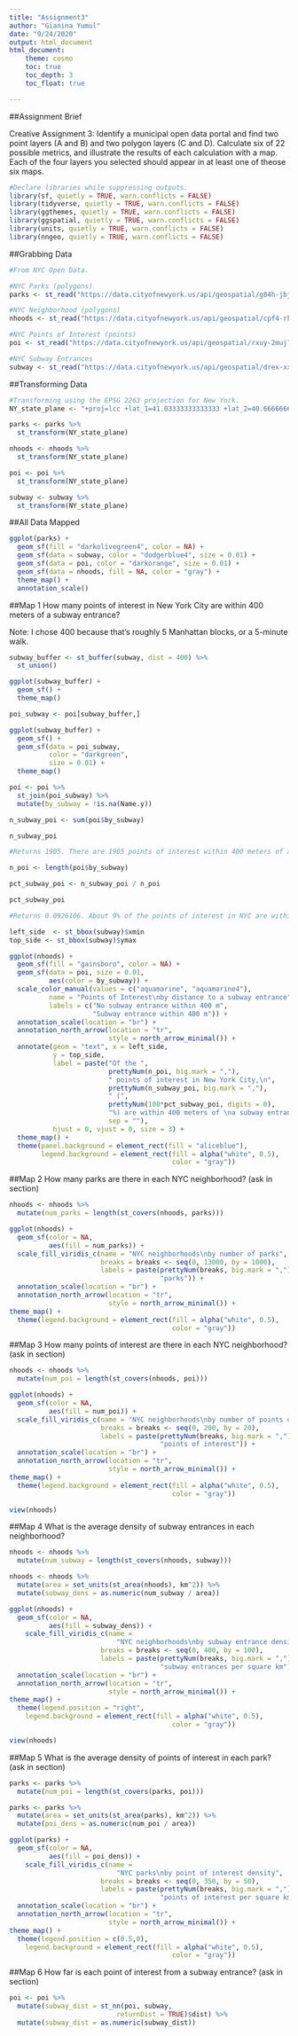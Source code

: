 ---
title: "Assignment3"
author: "Gianina Yumul"
date: "9/24/2020"
output: html_document
html_document:
    theme: cosmo
    toc: true
    toc_depth: 3
    toc_float: true

---

##Assignment Brief

Creative Assignment 3: Identify a municipal open data portal and find two point layers (A and B) and two polygon layers (C and D). Calculate six of 22 possible metrics, and illustrate the results of each calculation with a map. Each of the four layers you selected should appear in at least one of theose six maps.

```{r}
#Declare libraries while suppressing outputs.
library(sf, quietly = TRUE, warn.conflicts = FALSE)
library(tidyverse, quietly = TRUE, warn.conflicts = FALSE)
library(ggthemes, quietly = TRUE, warn.conflicts = FALSE)
library(ggspatial, quietly = TRUE, warn.conflicts = FALSE)
library(units, quietly = TRUE, warn.conflicts = FALSE)
library(nngeo, quietly = TRUE, warn.conflicts = FALSE)
```

##Grabbing Data

```{r}
#From NYC Open Data.

#NYC Parks (polygons)
parks <- st_read("https://data.cityofnewyork.us/api/geospatial/g84h-jbjm?method=export&format=KML", quiet = TRUE)

#NYC Neighborhood (polygons)
nhoods <- st_read("https://data.cityofnewyork.us/api/geospatial/cpf4-rkhq?method=export&format=KML", quiet = TRUE)

#NYC Points of Interest (points)
poi <- st_read("https://data.cityofnewyork.us/api/geospatial/rxuy-2muj?method=export&format=KML", quiet = TRUE)

#NYC Subway Entrances
subway <- st_read("https://data.cityofnewyork.us/api/geospatial/drex-xx56?method=export&format=KML", quiet = TRUE)

```

##Transforming Data
```{r}
#Transforming using the EPSG 2263 projection for New York.
NY_state_plane <- "+proj=lcc +lat_1=41.03333333333333 +lat_2=40.66666666666666 +lat_0=40.16666666666666 +lon_0=-74 +x_0=300000.0000000001 +y_0=0 +ellps=GRS80 +datum=NAD83 +to_meter=0.3048006096012192 +no_defs"

parks <- parks %>%
  st_transform(NY_state_plane)

nhoods <- nhoods %>%
  st_transform(NY_state_plane)

poi <- poi %>%
  st_transform(NY_state_plane)

subway <- subway %>%
  st_transform(NY_state_plane)
```

##All Data Mapped
```{r}
ggplot(parks) +
  geom_sf(fill = "darkolivegreen4", color = NA) +
  geom_sf(data = subway, color = "dodgerblue4", size = 0.01) +
  geom_sf(data = poi, color = "darkorange", size = 0.01) +
  geom_sf(data = nhoods, fill = NA, color = "gray") +
  theme_map() +
  annotation_scale()
```
##Map 1
How many points of interest in New York City are within 400 meters of a subway entrance?

Note: I chose 400 because that's roughly 5 Manhattan blocks, or a 5-minute walk.

```{r}
subway_buffer <- st_buffer(subway, dist = 400) %>%
  st_union()

ggplot(subway_buffer) +
  geom_sf() +
  theme_map()

poi_subway <- poi[subway_buffer,]

ggplot(subway_buffer) +
  geom_sf() +
  geom_sf(data = poi_subway,
          color = "darkgreen",
          size = 0.01) +
  theme_map()

poi <- poi %>%
  st_join(poi_subway) %>%
  mutate(by_subway = !is.na(Name.y))

n_subway_poi <- sum(poi$by_subway)

n_subway_poi

#Returns 1905. There are 1905 points of interest within 400 meters of a subway entrance in NYC.
```

```{r}
n_poi <- length(poi$by_subway)

pct_subway_poi <- n_subway_poi / n_poi

pct_subway_poi

#Returns 0.0926106. About 9% of the points of interest in NYC are within a 5-minute walk (400 meters) of a subway entrance. 
```

```{r}
left_side  <- st_bbox(subway)$xmin
top_side <- st_bbox(subway)$ymax

ggplot(nhoods) +
  geom_sf(fill = "gainsboro", color = NA) +
  geom_sf(data = poi, size = 0.01,
          aes(color = by_subway)) +
  scale_color_manual(values = c("aquamarine", "aquamarine4"),
          name = "Points of Interest\nby distance to a subway entrance", 
          labels = c("No subway entrance within 400 m",
                     "Subway entrance within 400 m")) +
  annotation_scale(location = "br") +
  annotation_north_arrow(location = "tr",
                         style = north_arrow_minimal()) +
  annotate(geom = "text", x = left_side, 
           y = top_side, 
           label = paste("Of the ", 
                         prettyNum(n_poi, big.mark = ","),
                         " points of interest in New York City,\n", 
                         prettyNum(n_subway_poi, big.mark = ","),
                         " (", 
                         prettyNum(100*pct_subway_poi, digits = 0),
                         "%) are within 400 meters of \na subway entrance.",
                         sep = ""),
           hjust = 0, vjust = 0, size = 3) +
  theme_map() +
  theme(panel.background = element_rect(fill = "aliceblue"),
        legend.background = element_rect(fill = alpha("white", 0.5), 
                                         color = "gray"))
```
##Map 2
How many parks are there in each NYC neighborhood? (ask in section)

```{r}
nhoods <- nhoods %>%
  mutate(num_parks = length(st_covers(nhoods, parks)))

ggplot(nhoods) +
  geom_sf(color = NA,
          aes(fill = num_parks)) +
  scale_fill_viridis_c(name = "NYC neighborhoods\nby number of parks",
                       breaks = breaks <- seq(0, 13000, by = 1000),
                       labels = paste(prettyNum(breaks, big.mark = ","),
                                      "parks")) +
  annotation_scale(location = "br") +
  annotation_north_arrow(location = "tr",
                         style = north_arrow_minimal()) +
theme_map() +
  theme(legend.background = element_rect(fill = alpha("white", 0.5),
                                         color = "gray"))
```

##Map 3
How many points of interest are there in each NYC neighborhood? (ask in section)
```{r}
nhoods <- nhoods %>%
  mutate(num_poi = length(st_covers(nhoods, poi)))

ggplot(nhoods) +
  geom_sf(color = NA,
          aes(fill = num_poi)) +
  scale_fill_viridis_c(name = "NYC neighborhoods\nby number of points of interest",
                       breaks = breaks <- seq(0, 200, by = 20),
                       labels = paste(prettyNum(breaks, big.mark = ","),
                                      "points of interest")) +
  annotation_scale(location = "br") +
  annotation_north_arrow(location = "tr",
                         style = north_arrow_minimal()) +
theme_map() +
  theme(legend.background = element_rect(fill = alpha("white", 0.5),
                                         color = "gray"))
```

```{r}
view(nhoods)
```

##Map 4
What is the average density of subway entrances in each neighborhood?
```{r}
nhoods <- nhoods %>%
  mutate(num_subway = length(st_covers(nhoods, subway)))

nhoods <- nhoods %>%
  mutate(area = set_units(st_area(nhoods), km^2)) %>%
  mutate(subway_dens = as.numeric(num_subway / area))

ggplot(nhoods) +
  geom_sf(color = NA, 
          aes(fill = subway_dens)) +
    scale_fill_viridis_c(name = 
                           "NYC neighborhoods\nby subway entrance density",
                       breaks = breaks <- seq(0, 400, by = 100),
                       labels = paste(prettyNum(breaks, big.mark = ","),
                                      "subway entrances per square km")) +
  annotation_scale(location = "br") +
  annotation_north_arrow(location = "tr",
                         style = north_arrow_minimal()) +
theme_map() +
  theme(legend.position = "right",
    legend.background = element_rect(fill = alpha("white", 0.5), 
                                         color = "gray"))
```
```{r}
view(nhoods)
```

##Map 5
What is the average density of points of interest in each park? (ask in section)
```{r}
parks <- parks %>%
  mutate(num_poi = length(st_covers(parks, poi)))

parks <- parks %>%
  mutate(area = set_units(st_area(parks), km^2)) %>%
  mutate(poi_dens = as.numeric(num_poi / area))

ggplot(parks) +
  geom_sf(color = NA, 
          aes(fill = poi_dens)) +
    scale_fill_viridis_c(name = 
                           "NYC parks\nby point of interest density",
                       breaks = breaks <- seq(0, 350, by = 50),
                       labels = paste(prettyNum(breaks, big.mark = ","),
                                      "points of interest per square km")) +
  annotation_scale(location = "br") +
  annotation_north_arrow(location = "tr",
                         style = north_arrow_minimal()) +
theme_map() +
  theme(legend.position = c(0.5,0),
    legend.background = element_rect(fill = alpha("white", 0.5), 
                                         color = "gray"))
```

##Map 6
How far is each point of interest from a subway entrance? (ask in section)
```{r}
poi <- poi %>%
  mutate(subway_dist = st_nn(poi, subway, 
                           returnDist = TRUE)$dist) %>%
  mutate(subway_dist = as.numeric(subway_dist))

```

